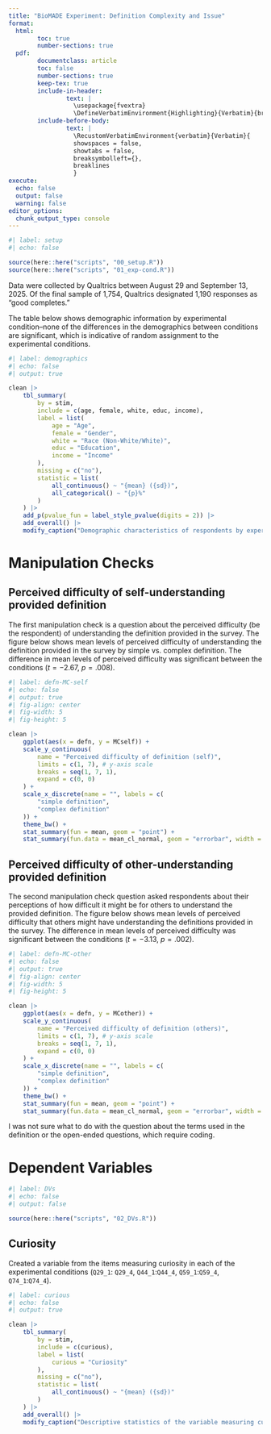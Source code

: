 ```yaml
---
title: "BioMADE Experiment: Definition Complexity and Issue"
format: 
  html:
        toc: true
        number-sections: true
  pdf:
        documentclass: article
        toc: false
        number-sections: true
        keep-tex: true
        include-in-header:
                text: |
                  \usepackage{fvextra}
                  \DefineVerbatimEnvironment{Highlighting}{Verbatim}{breaklines,commandchars=\\\{\}}
        include-before-body: 
                text: |
                  \RecustomVerbatimEnvironment{verbatim}{Verbatim}{
                  showspaces = false,
                  showtabs = false,
                  breaksymbolleft={},
                  breaklines
                  }
execute: 
  echo: false
  output: false
  warning: false
editor_options: 
  chunk_output_type: console
---
```


```r
#| label: setup
#| echo: false

source(here::here("scripts", "00_setup.R"))
source(here::here("scripts", "01_exp-cond.R"))

```

Data were collected by Qualtrics between August 29 and September 13, 2025. Of the final sample of 1,754, Qualtrics designated 1,190 responses as "good completes."

The table below shows demographic information by experimental condition--none of the differences in the demographics between conditions are significant, which is indicative of random assignment to the experimental conditions.

```r
#| label: demographics
#| echo: false
#| output: true

clean |>
    tbl_summary(
        by = stim,
        include = c(age, female, white, educ, income),
        label = list(
            age = "Age",
            female = "Gender",
            white = "Race (Non-White/White)",
            educ = "Education",
            income = "Income"
        ),
        missing = c("no"),
        statistic = list(
            all_continuous() ~ "{mean} ({sd})",
            all_categorical() ~ "{p}%"
        )
    ) |>
    add_p(pvalue_fun = label_style_pvalue(digits = 2)) |>
    add_overall() |>
    modify_caption("Demographic characteristics of respondents by experimental condition.")

```

# Manipulation Checks
## Perceived difficulty of self-understanding provided definition

The first manipulation check is a question about the perceived difficulty (be the respondent) of understanding the definition provided in the survey. The figure below shows mean levels of perceived difficulty of understanding the definition provided in the survey by simple vs. complex definition. The difference in mean levels of perceived difficulty was significant between the conditions ($t = -2.67$, $p = .008$).

```r
#| label: defn-MC-self
#| echo: false
#| output: true
#| fig-align: center
#| fig-width: 5
#| fig-height: 5

clean |>
    ggplot(aes(x = defn, y = MCself)) +
    scale_y_continuous(
        name = "Perceived difficulty of definition (self)",
        limits = c(1, 7), # y-axis scale
        breaks = seq(1, 7, 1),
        expand = c(0, 0)
    ) +
    scale_x_discrete(name = "", labels = c(
        "simple definition",
        "complex definition"
    )) +
    theme_bw() +
    stat_summary(fun = mean, geom = "point") +
    stat_summary(fun.data = mean_cl_normal, geom = "errorbar", width = 0.2)

```

## Perceived difficulty of other-understanding provided definition

The second manipulation check question asked respondents about their perceptions of how difficult it might be for others to understand the provided definition. The figure below shows mean levels of perceived difficulty that others might have understanding the definitions provided in the survey. The difference in mean levels of perceived difficulty was significant between the conditions ($t = -3.13$, $p = .002$).

```r
#| label: defn-MC-other
#| echo: false
#| output: true
#| fig-align: center
#| fig-width: 5
#| fig-height: 5

clean |>
    ggplot(aes(x = defn, y = MCother)) +
    scale_y_continuous(
        name = "Perceived difficulty of definition (others)",
        limits = c(1, 7), # y-axis scale
        breaks = seq(1, 7, 1),
        expand = c(0, 0)
    ) +
    scale_x_discrete(name = "", labels = c(
        "simple definition",
        "complex definition"
    )) +
    theme_bw() +
    stat_summary(fun = mean, geom = "point") +
    stat_summary(fun.data = mean_cl_normal, geom = "errorbar", width = 0.2)

```

I was not sure what to do with the question about the terms used in the definition or the open-ended questions, which require coding.

# Dependent Variables

```r
#| label: DVs
#| echo: false
#| output: false

source(here::here("scripts", "02_DVs.R"))

```

## Curiosity

Created a variable from the items measuring curiosity in each of the experimental conditions (`Q29_1`: `Q29_4`, `Q44_1`:`Q44_4`, `Q59_1`:`Q59_4`, `Q74_1`:`Q74_4`). 

```r
#| label: curious
#| echo: false
#| output: true

clean |>
    tbl_summary(
        by = stim,
        include = c(curious),
        label = list(
            curious = "Curiosity"
        ),
        missing = c("no"),
        statistic = list(
            all_continuous() ~ "{mean} ({sd})"
        )
    ) |>
    add_overall() |>
    modify_caption("Descriptive statistics of the variable measuring curiosity post-exposure to the stimulus.")

```
